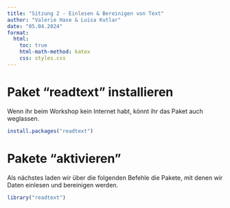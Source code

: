 ```yaml
---
title: "Sitzung 2 - Einlesen & Bereinigen von Text"
author: "Valerie Hase & Luisa Kutlar"
date: "05.04.2024"
format:
  html:
    toc: true
    html-math-method: katex
    css: styles.css
---
```

# Paket "readtext" installieren
Wenn ihr beim Workshop kein Internet habt, könnt ihr das Paket auch weglassen. 
```r
install.packages("readtext")
```

# Pakete "aktivieren"
Als nächstes laden wir über die folgenden Befehle die Pakete, mit denen wir Daten einlesen und bereinigen werden. 
```r
library("readtext")
```